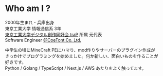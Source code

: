 ---
---

# Who am I ?

2000年生まれ・兵庫出身  
東京工業大学 情報通信系 3年  
[東京工業大学デジタル創作同好会 traP](https://trap.jp) 所属 元代表  
Software Engineer [@CoeFont Co. Ltd.](https://coefont.com)

中学生の頃にMineCraft PEにハマり、mod作りやサーバーのプラグイン作成がきっかけでプログラミングを始めました。何か新しい、面白いものを作ることが好きです。  
Python / Golang / TypeScript / Next.js / AWS あたりをよく触ってます。

